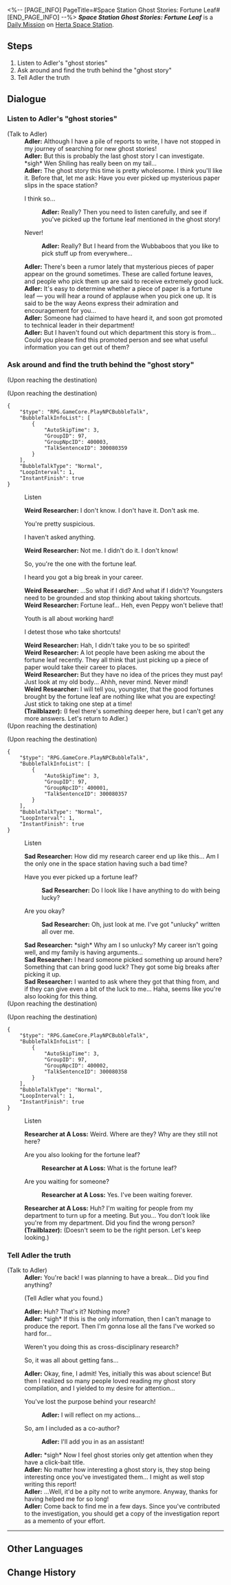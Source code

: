 <%-- [PAGE_INFO]
PageTitle=#Space Station Ghost Stories: Fortune Leaf#
[END_PAGE_INFO] --%>
{{Stub|Dialogue.}}
{{Mission Infobox
|id            = 3000803
|title         = 
|image         = <!--Mission Space Station Ghost Stories Fortune Leaf.png-->
|type          = Daily
|event_name    = 
|chapter       = 
|requirements  = {{subst:void|<!--Unknown: {"Type":"Manual"}-->}}
|summary       = <!--official mission summary from Fate's Atlas-->
|characters    = Adler; Researcher at A Loss; Sad Researcher; Trailblazer; Weird Researcher
|startLocation = [[Herta Space Station]] - [[Storage Zone]]
|world         = Herta Space Station
|area          = Storage Zone
|prev          = 
|next          = 
|rewards       = Credit*5,000
}}
'''''Space Station Ghost Stories: Fortune Leaf''''' is a [[Daily Mission]] on [[Herta Space Station]].

==Steps==
# Listen to Adler's "ghost stories"
# Ask around and find the truth behind the "ghost story"
# Tell Adler the truth

<!--
==Gameplay Notes==

--><!--
==Trial Character==

-->
==Dialogue==
{{Stub Dialogue}}

===Listen to Adler's "ghost stories"{{subst:void|<!--300080301-->}}===
{{Mission Description|type=daily|location=Storage Zone|Sounds like Adler has gotten hold of a new "ghost story." Meet up with Adler at the special spot and ask about the story this time.}}
{{Dialogue Start}}

;(Talk to Adler)
:'''Adler:''' Although I have a pile of reports to write, I have not stopped in my journey of searching for new ghost stories!
:'''Adler:''' But this is probably the last ghost story I can investigate. *sigh* Wen Shiling has really been on my tail...
:'''Adler:''' The ghost story this time is pretty wholesome. I think you'll like it. Before that, let me ask: Have you ever picked up mysterious paper slips in the space station?
:{{DIcon|Arrow}} I think so...
::'''Adler:''' Really? Then you need to listen carefully, and see if you've picked up the fortune leaf mentioned in the ghost story!
:{{DIcon|Arrow}} Never!
::'''Adler:''' Really? But I heard from the Wubbaboos that you like to pick stuff up from everywhere...
:'''Adler:''' There's been a rumor lately that mysterious pieces of paper appear on the ground sometimes. These are called fortune leaves, and people who pick them up are said to receive extremely good luck.
:'''Adler:''' It's easy to determine whether a piece of paper is a fortune leaf &mdash; you will hear a round of applause when you pick one up. It is said to be the way Aeons express their admiration and encouragement for you...
:'''Adler:''' Someone had claimed to have heard it, and soon got promoted to technical leader in their department!
:'''Adler:''' But I haven't found out which department this story is from... Could you please find this promoted person and see what useful information you can get out of them?
{{Dialogue End}}

===Ask around and find the truth behind the "ghost story"{{subst:void|<!--300080312-->}}===
{{Mission Description|type=daily|location=Base Zone|update|Ask around the space station, find the researcher rumored to have been promoted to the backbone of the department, and investigate the truth behind the Legend of the Fortune Leaf.}}
{{Dialogue Start}}
;(Upon reaching the destination)

;(Upon reaching the destination)
<pre>{
	"$type": "RPG.GameCore.PlayNPCBubbleTalk",
	"BubbleTalkInfoList": [
		{
			"AutoSkipTime": 3,
			"GroupID": 97,
			"GroupNpcID": 400003,
			"TalkSentenceID": 300080359
		}
	],
	"BubbleTalkType": "Normal",
	"LoopInterval": 1,
	"InstantFinish": true
}</pre>

:{{DIcon|Talk}} Listen
:'''Weird Researcher:''' I don't know. I don't have it. Don't ask me.
:{{DIcon|Arrow}} You're pretty suspicious.
:{{DIcon|Arrow}} I haven't asked anything.
:'''Weird Researcher:''' Not me. I didn't do it. I don't know!
:{{DIcon|Arrow}} So, you're the one with the fortune leaf.
:{{DIcon|Arrow}} I heard you got a big break in your career.
:'''Weird Researcher:''' ...So what if I did? And what if I didn't? Youngsters need to be grounded and stop thinking about taking shortcuts.
:'''Weird Researcher:''' Fortune leaf... Heh, even Peppy won't believe that!
:{{DIcon|Arrow}} Youth is all about working hard!
:{{DIcon|Arrow}} I detest those who take shortcuts!
:'''Weird Researcher:''' Hah, I didn't take you to be so spirited!
:'''Weird Researcher:''' A lot people have been asking me about the fortune leaf recently. They all think that just picking up a piece of paper would take their career to places.
:'''Weird Researcher:''' But they have no idea of the prices they must pay! Just look at my old body... Ahhh, never mind. Never mind!
:'''Weird Researcher:''' I will tell you, youngster, that the good fortunes brought by the fortune leaf are nothing like what you are expecting! Just stick to taking one step at a time!
:'''(Trailblazer):''' (I feel there's something deeper here, but I can't get any more answers. Let's return to Adler.)
;(Upon reaching the destination)

;(Upon reaching the destination)
<pre>{
	"$type": "RPG.GameCore.PlayNPCBubbleTalk",
	"BubbleTalkInfoList": [
		{
			"AutoSkipTime": 3,
			"GroupID": 97,
			"GroupNpcID": 400001,
			"TalkSentenceID": 300080357
		}
	],
	"BubbleTalkType": "Normal",
	"LoopInterval": 1,
	"InstantFinish": true
}</pre>

:{{DIcon|Talk}} Listen
:'''Sad Researcher:''' How did my research career end up like this... Am I the only one in the space station having such a bad time?
:{{DIcon|Arrow}} Have you ever picked up a fortune leaf?
::'''Sad Researcher:''' Do I look like I have anything to do with being lucky?
:{{DIcon|Arrow}} Are you okay?
::'''Sad Researcher:''' Oh, just look at me. I've got "unlucky" written all over me.
:'''Sad Researcher:''' *sigh* Why am I so unlucky? My career isn't going well, and my family is having arguments...
:'''Sad Researcher:''' I heard someone picked something up around here? Something that can bring good luck? They got some big breaks after picking it up.
:'''Sad Researcher:''' I wanted to ask where they got that thing from, and if they can give even a bit of the luck to me... Haha, seems like you're also looking for this thing.
;(Upon reaching the destination)

;(Upon reaching the destination)
<pre>{
	"$type": "RPG.GameCore.PlayNPCBubbleTalk",
	"BubbleTalkInfoList": [
		{
			"AutoSkipTime": 3,
			"GroupID": 97,
			"GroupNpcID": 400002,
			"TalkSentenceID": 300080358
		}
	],
	"BubbleTalkType": "Normal",
	"LoopInterval": 1,
	"InstantFinish": true
}</pre>

:{{DIcon|Talk}} Listen
:'''Researcher at A Loss:''' Weird. Where are they? Why are they still not here?
:{{DIcon|Arrow}} Are you also looking for the fortune leaf?
::'''Researcher at A Loss:''' What is the fortune leaf?
:{{DIcon|Arrow}} Are you waiting for someone?
::'''Researcher at A Loss:''' Yes. I've been waiting forever.
:'''Researcher at A Loss:''' Huh? I'm waiting for people from my department to turn up for a meeting. But you... You don't look like you're from my department. Did you find the wrong person?
:'''(Trailblazer):''' (Doesn't seem to be the right person. Let's keep looking.)
{{Dialogue End}}

===Tell Adler the truth{{subst:void|<!--300080305-->}}===
{{Mission Description|type=daily|location=Storage Zone|update|It feels like there's something deeper behind the Legend of the Fortune Leaf, but there's no way to find out more information currently. Inform Adler of the current situation.}}
{{Dialogue Start}}

;(Talk to Adler)
:'''Adler:''' You're back! I was planning to have a break... Did you find anything?
:{{DIcon|Arrow}} (Tell Adler what you found.)
:'''Adler:''' Huh? That's it? Nothing more?
:'''Adler:''' *sigh* If this is the only information, then I can't manage to produce the report. Then I'm gonna lose all the fans I've worked so hard for...
:{{DIcon|Arrow}} Weren't you doing this as cross-disciplinary research?
:{{DIcon|Arrow}} So, it was all about getting fans...
:'''Adler:''' Okay, fine, I admit! Yes, initially this was about science! But then I realized so many people loved reading my ghost story compilation, and I yielded to my desire for attention...
:{{DIcon|Arrow}} You've lost the purpose behind your research!
::'''Adler:''' I will reflect on my actions...
:{{DIcon|Arrow}} So, am I included as a co-author?
::'''Adler:''' I'll add you in as an assistant!
:'''Adler:''' *sigh* Now I feel ghost stories only get attention when they have a click-bait title.
:'''Adler:''' No matter how interesting a ghost story is, they stop being interesting once you've investigated them... I might as well stop writing this report!
:'''Adler:''' ...Well, it'd be a pity not to write anymore. Anyway, thanks for having helped me for so long!
:'''Adler:''' Come back to find me in a few days. Since you've contributed to the investigation, you should get a copy of the investigation report as a memento of your effort.
----
{{Dialogue End}}

==Other Languages==
{{Other Languages
|en   = Space Station Ghost Stories: Fortune Leaf
|zhs  = 空间站怪谈：幸运之签
|zht  = 太空站怪談：幸運籤
|ja   = 宇宙ステーションの怪談：幸運のくじ
|ko   = 우주정거장 괴담: 행운의 쪽지
|es   = Historias de miedo de la Estación Espacial: la hoja de la fortuna
|fr   = Histoires de fantômes de la station spatiale&nbsp;: Feuille du bonheur
|ru   = Истории о привидениях на космической станции: Бирка удачи
|th   = เรื่องลี้ลับในสถานีอวกาศ: แผ่นเสี่ยงทาย
|vi   = Chuyện Lạ Trạm Không Gian: Thăm May Mắn
|de   = Raumstation-Geistergeschichten: Glücksblatt
|id   = Kisah Misteri Stasiun Luar Angkasa: Pesan Keberuntungan
|pt   = Histórias de Fantasma da Estação Espacial: Trevo da Sorte
}}

==Change History==
{{Change History|1.0}}
